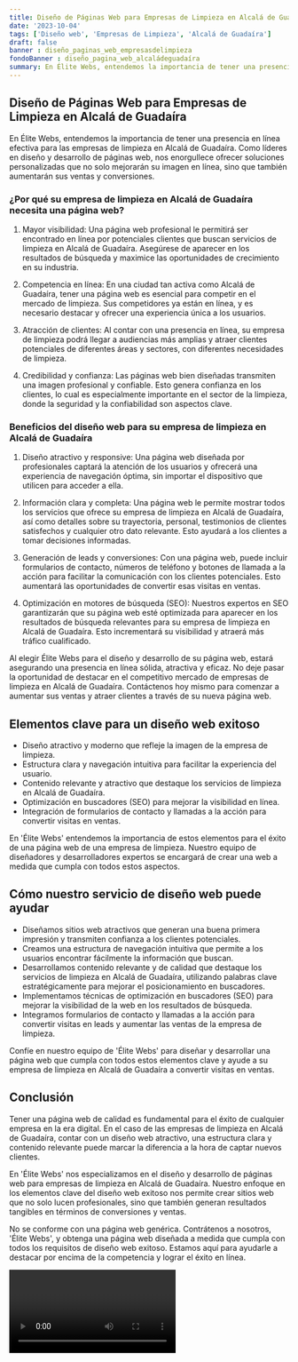 ```yaml
---
title: Diseño de Páginas Web para Empresas de Limpieza en Alcalá de Guadaíra
date: '2023-10-04'
tags: ['Diseño web', 'Empresas de Limpieza', 'Alcalá de Guadaíra']
draft: false
banner : diseño_paginas_web_empresasdelimpieza
fondoBanner : diseño_pagina_web_alcaládeguadaíra
summary: En Élite Webs, entendemos la importancia de tener una presencia en línea efectiva para las empresas de limpieza en Alcalá de Guadaíra. Como líderes en diseño y desarrollo de páginas web, nos enorgullece ofrecer soluciones personalizadas que no solo mejorarán su imagen en línea, sino que también aumentarán sus ventas y conversiones.
---
```


## Diseño de Páginas Web para Empresas de Limpieza en Alcalá de Guadaíra

En Élite Webs, entendemos la importancia de tener una presencia en línea efectiva para las empresas de limpieza en Alcalá de Guadaíra. Como líderes en diseño y desarrollo de páginas web, nos enorgullece ofrecer soluciones personalizadas que no solo mejorarán su imagen en línea, sino que también aumentarán sus ventas y conversiones.

### ¿Por qué su empresa de limpieza en Alcalá de Guadaíra necesita una página web?

1. Mayor visibilidad: Una página web profesional le permitirá ser encontrado en línea por potenciales clientes que buscan servicios de limpieza en Alcalá de Guadaíra. Asegúrese de aparecer en los resultados de búsqueda y maximice las oportunidades de crecimiento en su industria.

2. Competencia en línea: En una ciudad tan activa como Alcalá de Guadaíra, tener una página web es esencial para competir en el mercado de limpieza. Sus competidores ya están en línea, y es necesario destacar y ofrecer una experiencia única a los usuarios.

3. Atracción de clientes: Al contar con una presencia en línea, su empresa de limpieza podrá llegar a audiencias más amplias y atraer clientes potenciales de diferentes áreas y sectores, con diferentes necesidades de limpieza.

4. Credibilidad y confianza: Las páginas web bien diseñadas transmiten una imagen profesional y confiable. Esto genera confianza en los clientes, lo cual es especialmente importante en el sector de la limpieza, donde la seguridad y la confiabilidad son aspectos clave.

### Beneficios del diseño web para su empresa de limpieza en Alcalá de Guadaíra

1. Diseño atractivo y responsive: Una página web diseñada por profesionales captará la atención de los usuarios y ofrecerá una experiencia de navegación óptima, sin importar el dispositivo que utilicen para acceder a ella.

2. Información clara y completa: Una página web le permite mostrar todos los servicios que ofrece su empresa de limpieza en Alcalá de Guadaíra, así como detalles sobre su trayectoria, personal, testimonios de clientes satisfechos y cualquier otro dato relevante. Esto ayudará a los clientes a tomar decisiones informadas.

3. Generación de leads y conversiones: Con una página web, puede incluir formularios de contacto, números de teléfono y botones de llamada a la acción para facilitar la comunicación con los clientes potenciales. Esto aumentará las oportunidades de convertir esas visitas en ventas.

4. Optimización en motores de búsqueda (SEO): Nuestros expertos en SEO garantizarán que su página web esté optimizada para aparecer en los resultados de búsqueda relevantes para su empresa de limpieza en Alcalá de Guadaíra. Esto incrementará su visibilidad y atraerá más tráfico cualificado.

Al elegir Élite Webs para el diseño y desarrollo de su página web, estará asegurando una presencia en línea sólida, atractiva y eficaz. No deje pasar la oportunidad de destacar en el competitivo mercado de empresas de limpieza en Alcalá de Guadaíra. Contáctenos hoy mismo para comenzar a aumentar sus ventas y atraer clientes a través de su nueva página web.

<GifSeo />

<Cta />

## Elementos clave para un diseño web exitoso

- Diseño atractivo y moderno que refleje la imagen de la empresa de limpieza.
- Estructura clara y navegación intuitiva para facilitar la experiencia del usuario.
- Contenido relevante y atractivo que destaque los servicios de limpieza en Alcalá de Guadaíra.
- Optimización en buscadores (SEO) para mejorar la visibilidad en línea.
- Integración de formularios de contacto y llamadas a la acción para convertir visitas en ventas.

En 'Élite Webs' entendemos la importancia de estos elementos para el éxito de una página web de una empresa de limpieza. Nuestro equipo de diseñadores y desarrolladores expertos se encargará de crear una web a medida que cumpla con todos estos aspectos.

## Cómo nuestro servicio de diseño web puede ayudar

- Diseñamos sitios web atractivos que generan una buena primera impresión y transmiten confianza a los clientes potenciales.
- Creamos una estructura de navegación intuitiva que permite a los usuarios encontrar fácilmente la información que buscan.
- Desarrollamos contenido relevante y de calidad que destaque los servicios de limpieza en Alcalá de Guadaíra, utilizando palabras clave estratégicamente para mejorar el posicionamiento en buscadores.
- Implementamos técnicas de optimización en buscadores (SEO) para mejorar la visibilidad de la web en los resultados de búsqueda.
- Integramos formularios de contacto y llamadas a la acción para convertir visitas en leads y aumentar las ventas de la empresa de limpieza.

Confíe en nuestro equipo de 'Élite Webs' para diseñar y desarrollar una página web que cumpla con todos estos elementos clave y ayude a su empresa de limpieza en Alcalá de Guadaíra a convertir visitas en ventas.

## Conclusión

Tener una página web de calidad es fundamental para el éxito de cualquier empresa en la era digital. En el caso de las empresas de limpieza en Alcalá de Guadaíra, contar con un diseño web atractivo, una estructura clara y contenido relevante puede marcar la diferencia a la hora de captar nuevos clientes.

En 'Élite Webs' nos especializamos en el diseño y desarrollo de páginas web para empresas de limpieza en Alcalá de Guadaíra. Nuestro enfoque en los elementos clave del diseño web exitoso nos permite crear sitios web que no solo lucen profesionales, sino que también generan resultados tangibles en términos de conversiones y ventas.

No se conforme con una página web genérica. Contrátenos a nosotros, 'Élite Webs', y obtenga una página web diseñada a medida que cumpla con todos los requisitos de diseño web exitoso. Estamos aquí para ayudarle a destacar por encima de la competencia y lograr el éxito en línea.

<Video />

<CtaBot job='Empresas de Limpieza' city='Alcalá de Guadaíra'/>

<Gmaps query='Alcalá de Guadaíra+españa+maps' />